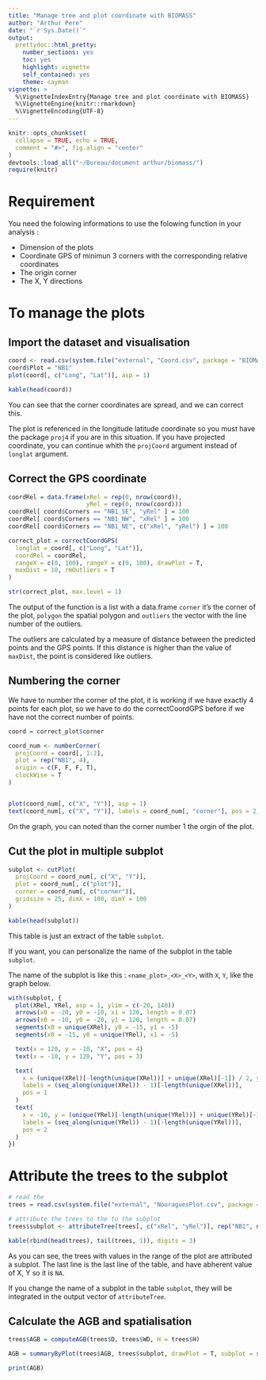 ```yaml
---
title: "Manage tree and plot coordinate with BIOMASS"
author: "Arthur Pere"
date: "`r Sys.Date()`"
output: 
  prettydoc::html_pretty: 
    number_sections: yes
    toc: yes
    highlight: vignette
    self_contained: yes
    theme: cayman
vignette: >
  %\VignetteIndexEntry{Manage tree and plot coordinate with BIOMASS}
  %\VignetteEngine{knitr::rmarkdown}
  %\VignetteEncoding{UTF-8}
---
```


```r
knitr::opts_chunk$set(
  collapse = TRUE, echo = TRUE,
  comment = "#>", fig.align = "center"
)
devtools::load_all("~/Bureau/document arthur/biomass/")
require(knitr)
```


# Requirement

You need the folowing informations to use the folowing function in your analysis :
  
  - Dimension of the plots
  - Coordinate GPS of minimun 3 corners with the corresponding relative coordinates
  - The origin corner
  - The X, Y directions




# To manage the plots
## Import the dataset and visualisation
```r
coord <- read.csv(system.file("external", "Coord.csv", package = "BIOMASS", mustWork = T))
coord$Plot = "NB1"
plot(coord[, c("Long", "Lat")], asp = 1)
```

```r
kable(head(coord))
```

You can see that the corner coordinates are spread, and we can correct this.



The plot is referenced in the longitude latitude coordinate so you must have the package `proj4` if you are in this situation. If you have projected coordinate, you can continue whith the `projCoord` argument instead of `longlat` argument. 

## Correct the GPS coordinate
```r

coordRel = data.frame(xRel = rep(0, nrow(coord)), 
                      yRel = rep(0, nrow(coord)))
coordRel[ coord$Corners == "NB1_SE", "yRel" ] = 100
coordRel[ coord$Corners == "NB1_NW", "xRel" ] = 100
coordRel[ coord$Corners == "NB1_NE", c("xRel", "yRel") ] = 100

correct_plot = correctCoordGPS(
  longlat = coord[, c("Long", "Lat")],
  coordRel = coordRel,
  rangeX = c(0, 100), rangeY = c(0, 100), drawPlot = T, 
  maxDist = 10, rmOutliers = T
)

str(correct_plot, max.level = 1)
```


The output of the function is a list with a data.frame `corner` it's the corner of the plot, `polygon` the spatial polygon and `outliers` the vector with the line number of the outliers.

The outliers are calculated by a measure of distance between the predicted points and the GPS points. If this distance is higher than the value of `maxDist`, the point is considered like outliers.


## Numbering the corner
We have to number the corner of the plot, it is working if we have exactly 4 points for each plot, so we have to do the correctCoordGPS before if we have not the correct number of points.

```r
coord = correct_plot$corner

coord_num <- numberCorner(
  projCoord = coord[, 1:2],
  plot = rep("NB1", 4),
  origin = c(F, F, F, T),
  clockWise = T
)


plot(coord_num[, c("X", "Y")], asp = 1)
text(coord_num[, c("X", "Y")], labels = coord_num[, "corner"], pos = 2, offset = 0.2)
```

On the graph, you can noted than the corner number 1 the orgin of the plot.


## Cut the plot in multiple subplot

```r
subplot <- cutPlot(
  projCoord = coord_num[, c("X", "Y")],
  plot = coord_num[, c("plot")],
  corner = coord_num[, c("corner")],
  gridsize = 25, dimX = 100, dimY = 100
)
```

```r
kable(head(subplot))
```

This table is just an extract of the table `subplot`.

If you want, you can personalize the name of the subplot in the table `subplot`.

The name of the subplot is like this : `<name_plot>_<X>_<Y>`, with `X`, `Y`, like the graph below.

```r
with(subplot, {
  plot(XRel, YRel, asp = 1, ylim = c(-20, 140))
  arrows(x0 = -20, y0 = -10, x1 = 120, length = 0.07)
  arrows(x0 = -10, y0 = -20, y1 = 120, length = 0.07)
  segments(x0 = unique(XRel), y0 = -15, y1 = -5)
  segments(x0 = -15, y0 = unique(YRel), x1 = -5)

  text(x = 120, y = -10, "X", pos = 4)
  text(x = -10, y = 120, "Y", pos = 3)

  text(
    x = (unique(XRel)[-length(unique(XRel))] + unique(XRel)[-1]) / 2, y = -10,
    labels = (seq_along(unique(XRel)) - 1)[-length(unique(XRel))],
    pos = 1
  )
  text(
    x = -10, y = (unique(YRel)[-length(unique(YRel))] + unique(YRel)[-1]) / 2,
    labels = (seq_along(unique(YRel)) - 1)[-length(unique(YRel))],
    pos = 2
  )
})
```




# Attribute the trees to the subplot
```r
# read the 
trees = read.csv(system.file("external", "NouraguesPlot.csv", package = "BIOMASS", mustWork = T))

# attribute the trees to the to the subplot
trees$subplot <- attributeTree(trees[, c("xRel", "yRel")], rep("NB1", nrow(trees)), subplot)

```

```r
kable(rbind(head(trees), tail(trees, 1)), digits = 3)
```

As you can see, the trees with values in the range of the plot are attributed a subplot. The last line is the last line of the table, and have abherent value of X, Y so it is `NA`.


If you change the name of a subplot in the table `subplot`, they will be integrated in the output vector of `attributeTree`.


## Calculate the AGB and spatialisation
```r
trees$AGB = computeAGB(trees$D, trees$WD, H = trees$H)

AGB = summaryByPlot(trees$AGB, trees$subplot, drawPlot = T, subplot = subplot)

print(AGB)

```











